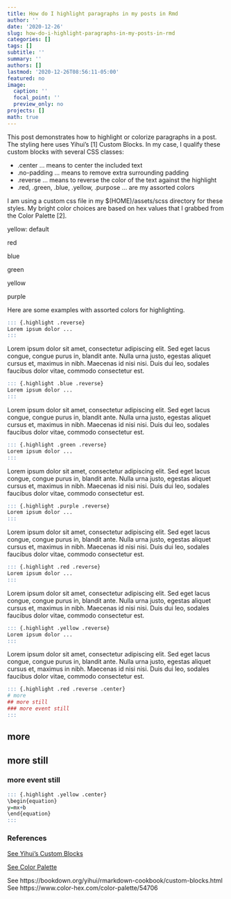 ```yaml
---
title: How do I highlight paragraphs in my posts in Rmd
author: ''
date: '2020-12-26'
slug: how-do-i-highlight-paragraphs-in-my-posts-in-rmd
categories: []
tags: []
subtitle: ''
summary: ''
authors: []
lastmod: '2020-12-26T08:56:11-05:00'
featured: no
image:
  caption: ''
  focal_point: ''
  preview_only: no
projects: []
math: true
---
```


This post demonstrates how to highlight or colorize paragraphs in a post. The styling here uses Yihui's [1] Custom Blocks. In my case, I qualify these custom blocks with several CSS classes:

 - .center ... means to center the included text
 - .no-padding ... means to remove extra surrounding padding
 - .reverse ... means to reverse the color of the text against the highlight
 - .red, .green, .blue, .yellow, .purpose ... are my assorted colors
 
I am using a custom css file in my $(HOME)/assets/scss directory for these styles. My bright color choices are based on hex values that I grabbed from the Color Palette [2].
 
::: {.highlight .center .no-padding}
yellow: default
:::

::: {.highlight .center .red .no-padding}
red
:::

::: {.highlight .center .blue .no-padding}
blue
:::

::: {.highlight .center .green .no-padding}
green
:::

::: {.highlight .center .yellow .no-padding}
yellow
:::

::: {.highlight .center .purple .no-padding}
purple
:::

Here are some examples with assorted colors for highlighting.

```r
::: {.highlight .reverse}
Lorem ipsum dolor ...
:::
```

::: {.highlight .reverse}
Lorem ipsum dolor sit amet, consectetur adipiscing elit. Sed eget lacus congue, congue purus in, blandit ante. Nulla urna justo, egestas aliquet cursus et, maximus in nibh. Maecenas id nisi nisi. Duis dui leo, sodales faucibus dolor vitae, commodo consectetur est. 
:::

```r
::: {.highlight .blue .reverse}
Lorem ipsum dolor ...
:::
```
::: {.highlight .blue .reverse}
Lorem ipsum dolor sit amet, consectetur adipiscing elit. Sed eget lacus congue, congue purus in, blandit ante. Nulla urna justo, egestas aliquet cursus et, maximus in nibh. Maecenas id nisi nisi. Duis dui leo, sodales faucibus dolor vitae, commodo consectetur est. 
:::

```r
::: {.highlight .green .reverse}
Lorem ipsum dolor ...
:::
```
::: {.highlight .green .reverse}
Lorem ipsum dolor sit amet, consectetur adipiscing elit. Sed eget lacus congue, congue purus in, blandit ante. Nulla urna justo, egestas aliquet cursus et, maximus in nibh. Maecenas id nisi nisi. Duis dui leo, sodales faucibus dolor vitae, commodo consectetur est. 
:::

```r
::: {.highlight .purple .reverse}
Lorem ipsum dolor ...
:::
```
::: {.highlight .purple .reverse}
Lorem ipsum dolor sit amet, consectetur adipiscing elit. Sed eget lacus congue, congue purus in, blandit ante. Nulla urna justo, egestas aliquet cursus et, maximus in nibh. Maecenas id nisi nisi. Duis dui leo, sodales faucibus dolor vitae, commodo consectetur est. 
:::

```r
::: {.highlight .red .reverse}
Lorem ipsum dolor ...
:::
```

::: {.highlight .red .reverse}
Lorem ipsum dolor sit amet, consectetur adipiscing elit. Sed eget lacus congue, congue purus in, blandit ante. Nulla urna justo, egestas aliquet cursus et, maximus in nibh. Maecenas id nisi nisi. Duis dui leo, sodales faucibus dolor vitae, commodo consectetur est. 
:::

```r
::: {.highlight .yellow .reverse}
Lorem ipsum dolor ...
:::
```
::: {.highlight .yellow .reverse}
Lorem ipsum dolor sit amet, consectetur adipiscing elit. Sed eget lacus congue, congue purus in, blandit ante. Nulla urna justo, egestas aliquet cursus et, maximus in nibh. Maecenas id nisi nisi. Duis dui leo, sodales faucibus dolor vitae, commodo consectetur est. 
:::

```r
::: {.highlight .red .reverse .center}
# more
## more still
### more event still
:::
```

::: {.highlight .red .reverse .center}
# more
## more still
### more event still
:::

```r
::: {.highlight .yellow .center}
\begin{equation}
y=mx+b
\end{equation}
:::
```

::: {.highlight .yellow .center}
\begin{equation}
y=mx+b
\end{equation}
:::

### References

[See Yihui's Custom Blocks](https://bookdown.org/yihui/rmarkdown-cookbook/custom-blocks.html)

[See Color Palette](https://www.color-hex.com/color-palette/54706)

See https://bookdown.org/yihui/rmarkdown-cookbook/custom-blocks.html
See https://www.color-hex.com/color-palette/54706


